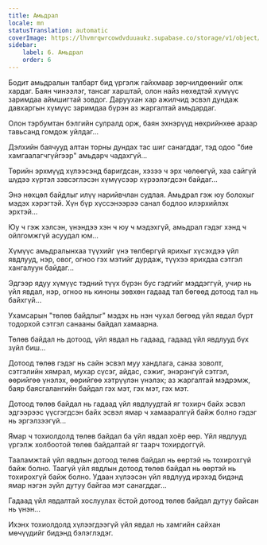 ```yaml
---
title: Амьдрал
locale: mn
statusTranslation: automatic
coverImage: https://lhvmrqwrcowdvduuaukz.supabase.co/storage/v1/object/public/strapi-uploads/small_cover-tratado-de-psicologia-revolucionaria.webp-5e15e1cec4e0ebebcde5d7fc7565d8fd.webp
sidebar:
    label: 6. Амьдрал
    order: 6
---
```

Бодит амьдралын талбарт бид үргэлж гайхмаар зөрчилдөөнийг олж хардаг. Баян чинээлэг, тансаг харштай, олон найз нөхөдтэй хүмүүс заримдаа аймшигтай зовдог. Даруухан хар ажилчид эсвэл дундаж давхаргын хүмүүс заримдаа бүрэн аз жаргалтай амьдардаг.

Олон тэрбумтан бэлгийн сулралд орж, баян эхнэрүүд нөхрийнхөө араар тавьсанд гомдож уйлдаг...

Дэлхийн баячууд алтан торны дундах тас шиг санагддаг, тэд одоо "бие хамгаалагчгүйгээр" амьдарч чадахгүй...

Төрийн эрхмүүд хүлээсэнд баригдсан, хэзээ ч эрх чөлөөгүй, хаа сайгүй шүдээ хүртэл зэвсэглэсэн хүмүүсээр хүрээлэгдсэн байдаг...

Энэ нөхцөл байдлыг илүү нарийвчлан судлая. Амьдрал гэж юу болохыг мэдэх хэрэгтэй. Хүн бүр хүссэнээрээ санал бодлоо илэрхийлэх эрхтэй...

Юу ч гэж хэлсэн, үнэндээ хэн ч юу ч мэдэхгүй, амьдрал гэдэг хэнд ч ойлгомжгүй асуудал юм...

Хүмүүс амьдралынхаа түүхийг үнэ төлбөргүй ярихыг хүсэхдээ үйл явдлууд, нэр, овог, огноо гэх мэтийг дурдаж, түүхээ ярихдаа сэтгэл хангалуун байдаг...

Эдгээр ядуу хүмүүс тэдний түүх бүрэн бус гэдгийг мэддэггүй, учир нь үйл явдал, нэр, огноо нь киноны зөвхөн гадаад тал бөгөөд дотоод тал нь байхгүй...

Ухамсарын "төлөв байдлыг" мэдэх нь нэн чухал бөгөөд үйл явдал бүрт тодорхой сэтгэл санааны байдал хамаарна.

Төлөв байдал нь дотоод, үйл явдал нь гадаад, гадаад үйл явдлууд бүх зүйл биш...

Дотоод төлөв гэдэг нь сайн эсвэл муу хандлага, санаа зоволт, сэтгэлийн хямрал, мухар сүсэг, айдас, сэжиг, энэрэнгүй сэтгэл, өөрийгөө үнэлэх, өөрийгөө хэтрүүлэн үнэлэх; аз жаргалтай мэдрэмж, баяр баясгалангийн байдал гэх мэт, гэх мэт, гэх мэт.

Дотоод төлөв байдал нь гадаад үйл явдлуудтай яг тохирч байх эсвэл эдгээрээс үүсгэгдсэн байх эсвэл ямар ч хамааралгүй байж болно гэдэг нь эргэлзээгүй...

Ямар ч тохиолдолд төлөв байдал ба үйл явдал хоёр өөр. Үйл явдлууд үргэлж холбоотой төлөв байдалтай яг таарч тохирдоггүй.

Тааламжтай үйл явдлын дотоод төлөв байдал нь өөртэй нь тохирохгүй байж болно. Таагүй үйл явдлын дотоод төлөв байдал нь өөртэй нь тохирохгүй байж болно. Удаан хүлээсэн үйл явдлууд ирэхэд бидэнд ямар нэгэн зүйл дутуу байгаа мэт санагддаг...

Гадаад үйл явдалтай хослуулах ёстой дотоод төлөв байдал дутуу байсан нь үнэн...

Ихэнх тохиолдолд хүлээгдээгүй үйл явдал нь хамгийн сайхан мөчүүдийг бидэнд бэлэглэдэг.

